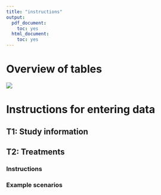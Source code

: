 ```yaml
---
title: "instructions"
output:
  pdf_document:
    toc: yes
  html_document:
    toc: yes
---
```


# Overview of tables

![](Template_flowchart-for_users.jpg)

# Instructions for entering data

## T1: Study information

## T2: Treatments

### Instructions

### Example scenarios
